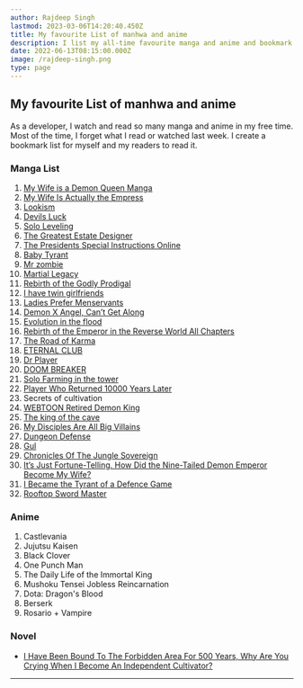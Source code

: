 ```yaml
---
author: Rajdeep Singh
lastmod: 2023-03-06T14:20:40.450Z
title: My favourite List of manhwa and anime
description: I list my all-time favourite manga and anime and bookmark them when I read.
date: 2022-06-13T08:15:00.000Z
image: /rajdeep-singh.png
type: page
---
```


## My favourite List of manhwa and anime

As a developer, I watch and read so many manga and anime in my free time. Most of the time, I forget what I read or watched last week. I create a bookmark list for myself and my readers to read it.

### Manga List

1.  [My Wife is a Demon Queen Manga](https://demonqueen.online/)
2.  [My Wife Is Actually the Empress](https://mangaowl.io/taekookiee/my-wife-is-actually-the-empress/)
3.  [Lookism](https://mangaowl.io/taekookiee/103/)
4.  [Devils Luck](https://1stkissmanga.me/manga/devils-luck/)
5.  [Solo Leveling](https://leveling-solo.org/)
6.  [The Greatest Estate Designer](https://coffeemanga.io/manga/the-greatest-estate-designer-6)
7.  [The Presidents Special Instructions Online](https://coffeemanga.io/manga/the-presidents-special-instructions-online/)
8.  [Baby Tyrant](https://coffeemanga.io/manga/baby-tyrant/)
9.  [Mr zombie](https://mangagg.com/comic/mr-zombie/)
10. [Martial Legacy](https://manhuafast.com/manga/martial-legacy/)
11. [Rebirth of the Godly Prodigal](https://aquamanga.com/read/rebirth-of-the-godly-prodigal/)
12. [I have twin girlfriends](https://rmanga.app/i-have-twin-girlfriends/)
13. [Ladies Prefer Menservants](https://zinmanga.com/manga/ladies-prefer-menservants)
14. [Demon X Angel, Can’t Get Along](https://www.topmanhua.com/manhua/demon-x-angel-cant-get-along)
15. [Evolution in the flood](https://mangagg.com/comic/evolution-in-the-flood/)
16. [Rebirth of the Emperor in the Reverse World All Chapters](https://www.mangageko.com/manga/rebirth-of-the-emperor-in-the-reverse-world/)
17. [The Road of Karma](https://www.mangageko.com/manga/the-road-of-karma/)
18. [ETERNAL CLUB](https://eternalclubmanga.com/)
19. [Dr Player](https://harimanga.com/manga/dr-player)
20. [DOOM BREAKER](https://doombreakernow.com/)
21. [Solo Farming in the tower](https://zinmanga.com/manga/solo-farming-in-the-tower/)
22. [Player Who Returned 10000 Years Later](https://playerwhoreturned.com/)
23. Secrets of cultivation
24. [WEBTOON Retired Demon King](https://www.webtoons.com/en/romance/retired-demon-king)
25. [The king of the cave](https://thekingofcave.com/)
26. [My Disciples Are All Big Villains](https://topmanhua.com/manhua/my-disciples-are-all-big-villains)
27. [Dungeon Defense](https://manhwaclan.com/manga/dungeon-defense)
28. [Gul](https://mangahub.io/chapter/gul)
29. [Chronicles Of The Jungle Sovereign](https://manhuatop.org/manhua/chronicles-of-the-jungle-sovereign/)
30. [It’s Just Fortune-Telling. How Did the Nine-Tailed Demon Emperor Become My Wife?](https://manhuatop.org/manhua/its-just-fortunetelling-how-did-the-ninetailed-demon-emperor-become-my-wife/)
31. [I Became the Tyrant of a Defence Game](https://manhuatop.org/manhua/i-became-the-tyrant-of-a-defence-game)
32. [Rooftop Sword Master](https://manhuatop.org/manhua/rooftop-sword-master/)

### Anime

1. Castlevania
2. Jujutsu Kaisen
3. Black Clover
4. One Punch Man
5. The Daily Life of the Immortal King
6. Mushoku Tensei Jobless Reincarnation
7. Dota: Dragon's Blood
8. Berserk
9. Rosario + Vampire

### Novel

- [I Have Been Bound To The Forbidden Area For 500 Years, Why Are You Crying When I Become An Independent Cultivator?](https://mtlarchive.com/novel/i-have-been-bound-to-the-forbidden-area-for-500-years-why-are-you-crying-when-i-become-an-independent-cultivator)
---
